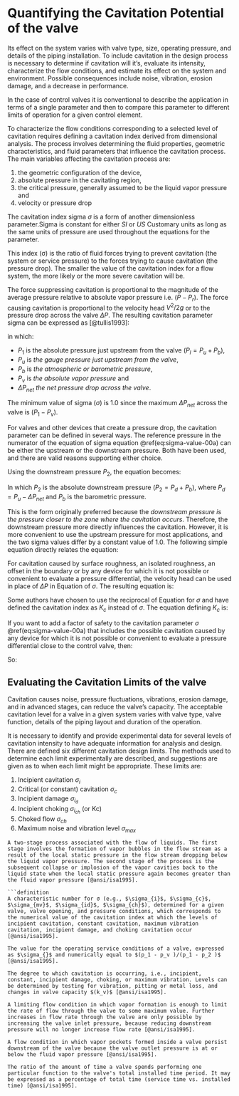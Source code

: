# Quantifying the Cavitation Potential of the valve

Its effect on the system varies with valve type, size, operating pressure, and details of the piping installation. To include cavitation in the design process is necessary to determine if cavitation will it's, evaluate its intensity, characterize the flow conditions, and estimate its effect on the system and environment. Possible consequences include noise, vibration, erosion damage, and a decrease in performance.

In the case of control valves it is conventional to describe the application in terms of a single parameter and then to compare this parameter to different limits of operation for a given control element.

To characterize the flow conditions corresponding to a selected level of cavitation requires defining a cavitation index derived from dimensional analysis. The process involves determining the fluid properties, geometric characteristics, and fluid parameters that influence the cavitation process. The main variables affecting the cavitation process are: 

  1. the geometric configuration of the device,
  2. absolute pressure in the cavitating region, 
  3. the critical pressure, generally assumed to be the liquid vapor pressure and 
  4. velocity or pressure drop

The cavitation index sigma $\sigma$ is a form of another dimensionless parameter.Sigma is constant for either _SI_ or _US_ Customary units as long as the same units of pressure are used throughout the equations for the parameter.

This index (σ) is the ratio of fluid forces trying to prevent cavitation (the system or service pressure) to the forces trying to cause cavitation (the pressure drop). The smaller the value of the cavitation index for a flow system, the more likely or the more severe cavitation will be.

The force suppressing cavitation is proportional to the magnitude of the average pressure relative to absolute vapor pressure i.e. $(P-P_r)$. The force causing cavitation is proportional to the velocity head  $V^2/2g$ or to the pressure drop across the valve $\Delta P$. The resulting cavitation parameter sigma can be expressed as [@tullis1993]:

\begin{equation} 
  \sigma = \frac{P_1-P_v}{\Delta P_{net}}
  (\#eq:sigma-value-00a)
\end{equation} 

in which: 

  - $P_1$ is the absolute pressure just upstream from the valve $(P_l = P_u + P_b)$, 
  - $P_u$ is _the gauge pressure just upstream from the valve_, 
  - $P_b$ is _the atmospheric or barometric pressure_, 
  - $P_v$ is _the absolute vapor pressure_ and 
  - $\Delta P_{net}$ _the net pressure drop across the valve_.

The minimum value of sigma ($\sigma$) is $1.0$ since the maximum $\Delta P_{net}$  across the valve is $(P_1 - P_v)$.

For valves and other devices that create a pressure drop, the cavitation parameter can be defined in several ways. The reference pressure in the numerator of the equation of sigma equation \@ref(eq:sigma-value-00a) can be either the upstream or the downstream pressure. Both have been used, and there are valid reasons supporting either choice.

Using the downstream pressure $P_2$, the equation becomes:

\begin{equation}
  \sigma_{1} = \frac{P_2-P_v}{\Delta P_{net}}
  (\#eq:sigma-value-01)
\end{equation} 

In which $P_2$ is the absolute downstream pressure ($P_2 = P_d + P_b$), where $P_d = P_u - \Delta P_{net}$ and $P_b$ is the barometric pressure. 

This is the form originally preferred because the _downstream pressure is the pressure closer to the zone where the cavitation occurs_. Therefore, the downstream pressure more directly influences the cavitation. However, it is more convenient to use the upstream pressure for most applications, and the two sigma values differ by a constant value of $1.0$. The following simple equation directly relates the equation:

\begin{equation}
  \sigma = \sigma_{1} + 1
  (\#eq:sigma-value-00b)
\end{equation} 


For cavitation caused by surface roughness, an isolated roughness, an offset in the boundary or by any device for which it is not possible or convenient to evaluate a pressure differential, the velocity head can be used in place of $\Delta{P}$ in Equation of $\sigma$. The resulting equation is:

\begin{equation}
  \sigma_{2} = \frac{P_1-P_v}{(V^2/2g)}
  (\#eq:sigma-value-02)
\end{equation}

Some authors have chosen to use the reciprocal of Equation for $\sigma$ and have defined the cavitation index as $K_c$ instead of $\sigma$. The equation defining $K_c$ is:

\begin{equation}
  K_c = \frac{1}{\sigma_{1}} = \frac{\Delta P_{net}}{(P_2-P_v)} 
  (\#eq:cavitation-index)
\end{equation}

If you want to add a factor of safety to the cavitation parameter $\sigma$ \@ref(eq:sigma-value-00a) that includes the possible cavitation caused by any device for which it is not possible or convenient to evaluate a pressure differential close to the control valve, then:

\begin{equation} 
  \begin{split}
    \frac{1}{\sigma_{}} + \frac{1}{\sigma_{2}} 
      & =  \frac{\Delta P_{net}}{(P_1-P_v)} + \frac{(V^2/2g)}{(P_1-P_v)} \\
      & = \frac{\Delta P_{net} + (V^2/2g)}{(P_1-P_v)}
  \end{split}
\end{equation} 


So:

\begin{equation}
  \sigma_{3} = \frac{(P_1-P_v)}{\Delta P_{net} + (V^2/2g)}
  (\#eq:igma-value-03)
\end{equation}


## Evaluating the Cavitation Limits of the valve

Cavitation causes noise, pressure fluctuations, vibrations, erosion damage, and in advanced stages, can reduce the valve's capacity. The acceptable cavitation level for a valve in a given system varies with valve type, valve function, details of the piping layout and duration of the operation. 

It is necessary to identify and provide experimental data for several levels of cavitation intensity to have adequate information for analysis and design.  There are defined six different cavitation design limits. The methods used to determine each limit experimentally are described, and suggestions are given as to when each limit might be appropriate. These limits are:

  1. Incipient cavitation $\sigma_{i}$ 
  2. Critical (or constant) cavitation $\sigma_{c}$
  3. Incipient damage $\sigma_{i_d}$
  4. Incipient choking $\sigma_{i_{ch}}$ (or Kc)
  5. Choked flow $\sigma_{ch}$
  6. Maximum noise and vibration level $\sigma_{max}$
  
```definition
A two-stage process associated with the flow of liquids. The first stage involves the formation of vapor bubbles in the flow stream as a result of the local static pressure in the flow stream dropping below the liquid vapor pressure. The second stage of the process is the subsequent collapse or implosion of the vapor cavities back to the liquid state when the local static pressure again becomes greater than the fluid vapor pressure [@ansi/isa1995].

```definition
A characteristic number for σ (e.g., $\sigma_{i}$, $\sigma_{c}$, $\sigma_{mv}$, $\sigma_{id}$, $\sigma_{ch}$), determined for a given valve, valve opening, and pressure conditions, which corresponds to the numerical value of the cavitation index at which the levels of incipient cavitation, constant cavitation, maximum vibration cavitation, incipient damage, and choking cavitation occur [@ansi/isa1995].
```

```definition
The value for the operating service conditions of a valve, expressed as $\sigma_{}$ and numerically equal to $(p_1 - p_v )/(p_1 - p_2 )$ [@ansi/isa1995].
```

```definition
The degree to which cavitation is occurring, i.e., incipient, constant, incipient damage, choking, or maximum vibration. Levels can be determined by testing for vibration, pitting or metal loss, and changes in valve capacity $(k_v)$ [@ansi/isa1995].
```

```definition
A limiting flow condition in which vapor formation is enough to limit the rate of flow through the valve to some maximum value. Further increases in flow rate through the valve are only possible by increasing the valve inlet pressure, because reducing downstream pressure will no longer increase flow rate [@ansi/isa1995].
```

```definition
A flow condition in which vapor pockets formed inside a valve persist downstream of the valve because the valve outlet pressure is at or below the fluid vapor pressure [@ansi/isa1995].

```

```definition
The ratio of the amount of time a valve spends performing one particular function to the valve's total installed time period. It may be expressed as a percentage of total time (service time vs. installed time) [@ansi/isa1995].

```
